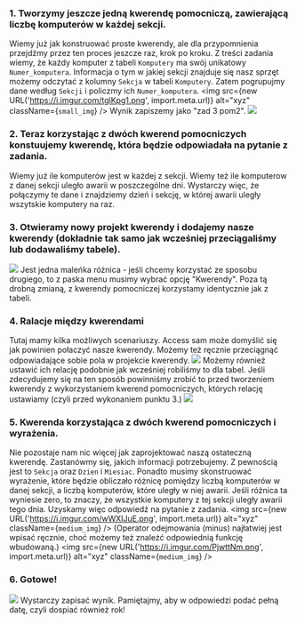 ### 1. Tworzymy jeszcze jedną kwerendę pomocniczą, zawierającą liczbę komputerów w każdej sekcji.
Wiemy już jak konstruować proste kwerendy, ale dla przypomnienia przejdźmy przez ten proces jeszcze raz, krok po kroku.
Z treści zadania wiemy, że każdy komputer z tabeli `Komputery` ma swój unikatowy `Numer_komputera`. Informacja o tym w jakiej sekcji znajduje się nasz sprzęt możemy odczytać z kolumny `Sekcja` w tabeli `Komputery`. Zatem pogrupujmy dane według `Sekcji` i policzmy ich `Numer_komputera`.
<img src={new URL('https://i.imgur.com/tglKpg1.png', import.meta.url)} alt="xyz" className={`small_img`} />
Wynik zapiszemy jako "zad 3 pom2".
![](https://i.imgur.com/pdCNVFj.png)

### 2. Teraz korzystając z dwóch kwerend pomocniczych konstuujemy kwerendę, która będzie odpowiadała na pytanie z zadania.
Wiemy już ile komputerów jest w każdej z sekcji. Wiemy też ile komputerow z danej sekcji uległo awarii w poszczególne dni. Wystarczy więc, że połączymy te dane i znajdziemy dzień i sekcję, w której awarii uległy wszytskie komputery na raz.

### 3. Otwieramy nowy projekt kwerendy i dodajemy nasze kwerendy (dokładnie tak samo jak wcześniej przeciągaliśmy lub dodawaliśmy tabele).
![](https://i.imgur.com/RGvoqso.png)
Jest jedna maleńka różnica - jeśli chcemy korzystać ze sposobu drugiego, to z paska menu musimy wybrać opcję "Kwerendy". Poza tą drobną zmianą, z kwerendy pomocniczej korzystamy identycznie jak z tabeli.

### 4. Ralacje między kwerendami
Tutaj mamy kilka możliwych scenariuszy. Access sam może domyślić się jak powinien połaczyć nasze kwerendy. 
Możemy też ręcznie przeciągnąć odpowiadające sobie pola w projekcie kwerendy.
![](https://i.imgur.com/5Mm8Ypk.png)
Możemy również ustawić ich relację podobnie jak wcześniej robiliśmy to dla tabel. 
Jeśli zdecydujemy się na ten sposób powinniśmy zrobić to przed tworzeniem kwerendy z wykorzystaniem kwerend pomocniczych, których relację ustawiamy (czyli przed wykonaniem punktu 3.)
![](https://i.imgur.com/c9ZAvwc.png)

### 5. Kwerenda korzystająca z dwóch kwerend pomocniczych i wyrażenia.
Nie pozostaje nam nic więcej jak zaprojektować naszą ostateczną kwerendę. Zastanówmy się, jakich informacji potrzebujemy. Z pewnością jest to `Sekcja` oraz `Dzien` i `Miesiac`. Ponadto musimy skonstruować wyrażenie, które będzie obliczało różnicę pomiędzy liczbą komputerów w danej sekcji, a liczbą komputerów, które uległy w niej awarii. Jeśli różnica ta wyniesie zero, to znaczy, że wszystkie komputery z tej sekcji uległy awarii tego dnia. Uzyskamy więc odpowiedź na pytanie z zadania.
<img src={new URL('https://i.imgur.com/wWXIJuE.png', import.meta.url)} alt="xyz" className={`medium_img`} />
(Operator odejmowania (minus) najłatwiej jest wpisać ręcznie, choć możemy też znależć odpowiednią funkcję wbudowaną.)
<img src={new URL('https://i.imgur.com/PjwttNm.png', import.meta.url)} alt="xyz" className={`medium_img`} />

### 6. Gotowe!
![](https://i.imgur.com/FCInL5V.png)
Wystarczy zapisać wynik. Pamiętajmy, aby w odpowiedzi podać pełną datę, czyli dospiać również rok! 






